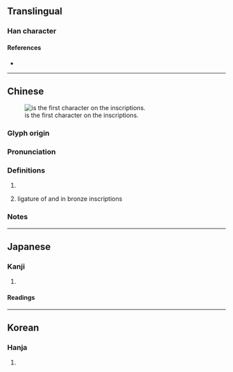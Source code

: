 {{character info}}
==Translingual==

===Han character===
{{Han char|rn=96|rad=玉|as=08|sn=12|four=|canj=MGMPM|ids=⿰𤣩武}}

====References====
* {{Han ref|kx=0732.080|dkj=20990|dj=1143.090|hdz=21119.050|uh=73F7|ud=29687}}

----

==Chinese==
{{zh-forms}}
[[File:Li_gui_inscription.jpg|thumb|{{zh-l|珷}} is the first character on the {{w|Li gui}} inscriptions.]]

===Glyph origin===
{{Han etym}}

===Pronunciation===
{{zh-pron
|m=wǔ
|c=mou5
|mc=y
|oc=y
|cat=n
}}

===Definitions===
{{zh-hanzi}}

# {{zh-only|珷玞}}
# {{lb|zh|ligature|[[w:Chinese bronze inscriptions|bronze inscriptions]]}} ligature of {{zh-l|武}} and {{zh-l|王}} in bronze inscriptions
#: {{zh-x|@^珷 征 ^商 隹{wéi} ^甲子 朝{zhāo}|[[w:King Wu of Zhou|King Wu]]'s campaign against Shang, on the morning of the Jia-Zi day<ref group="note">The accurate transcription and exact meaning of the inscription have been debated.</ref>|CL|ref='''early Western Zhou era''', [[w:Li gui|Li gui]] inscriptions}}

===Notes===
<references group="note" />

----

==Japanese==

===Kanji===
{{ja-kanji|grade=|rs=玉08}}

# {{rfdef|ja|sort=玉08}}

====Readings====
{{ja-readings
|on=ぶ, む
|kun=}}

----

==Korean==

===Hanja===
{{ko-hanja|hangeul=무|eumhun=}}

# {{rfdef|ko|sort=玉08}}